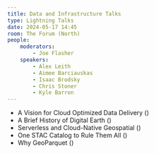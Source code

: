 ```yaml
---
title: Data and Infrastructure Talks
type: Lightning Talks
date: 2024-05-17 14:45
room: The Forum (North)
people:
    moderators:
        - Joe Flasher
    speakers:
        - Alex Leith
        - Aimee Barciauskas
        - Isaac Brodsky
        - Chris Stoner
        - Kyle Barron
---
```


- A Vision for Cloud Optimized Data Delivery (<Speaker name='Aimee Barciauskas' />)
- A Brief History of Digital Earth (<Speaker name='Alex Leith' />)
- Serverless and Cloud-Native Geospatial (<Speaker name='Isaac Brodsky' />)
- One STAC Catalog to Rule Them All (<Speaker name='Chris Stoner' />)
- Why GeoParquet (<Speaker name='Kyle Barron' />)

